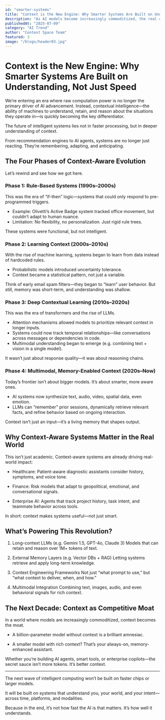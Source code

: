 ```yaml
---
id: "smarter-systems"
title: "Context is the New Engine: Why Smarter Systems Are Built on Understanding, Not Just Speed"
description: "As AI models become increasingly commoditized, the real competitive edge lies not in speed — but in context. The next generation of AI won’t just react — it will remember, adapt, and reason."
publishedAt: "2025-07-09"
category: "AI Trend"
author: "Context Space Team"
featured: 3
image: "/blogs/header03.jpg"
---
```




# Context is the New Engine: Why Smarter Systems Are Built on Understanding, Not Just Speed

We’re entering an era where raw computation power is no longer the primary driver of AI advancement. Instead, contextual intelligence—the ability of machines to understand, retain, and reason about the situations they operate in—is quickly becoming the key differentiator.

The future of intelligent systems lies not in faster processing, but in deeper understanding of context.

From recommendation engines to AI agents, systems are no longer just reacting. They’re remembering, adapting, and anticipating.

## The Four Phases of Context-Aware Evolution

Let’s rewind and see how we got here.


### Phase 1: Rule-Based Systems (1990s–2000s)

This was the era of “if-then” logic—systems that could only respond to pre-programmed triggers.
- Example: Olivetti’s Active Badge system tracked office movement, but couldn’t adapt to human nuance.
- Limitation: No flexibility, no personalization. Just rigid rule trees.

These systems were functional, but not intelligent.

### Phase 2: Learning Context (2000s–2010s)

With the rise of machine learning, systems began to learn from data instead of hardcoded rules.
- Probabilistic models introduced uncertainty tolerance.
- Context became a statistical pattern, not just a variable.

Think of early email spam filters—they began to “learn” user behavior. But still, memory was short-term, and understanding was shallow.

### Phase 3: Deep Contextual Learning (2010s–2020s)

This was the era of transformers and the rise of LLMs.
- Attention mechanisms allowed models to prioritize relevant context in longer inputs.
- Systems could now track temporal relationships—like conversations across messages or dependencies in code.
- Multimodal understanding began to emerge (e.g. combining text + vision in a single model).

It wasn’t just about response quality—it was about reasoning chains.

### Phase 4: Multimodal, Memory-Enabled Context (2020s–Now)

Today’s frontier isn’t about bigger models. It’s about smarter, more aware ones.
- AI systems now synthesize text, audio, video, spatial data, even emotion.
- LLMs can “remember” prior sessions, dynamically retrieve relevant facts, and refine behavior based on ongoing interaction.

Context isn’t just an input—it’s a living memory that shapes output.

## Why Context-Aware Systems Matter in the Real World

This isn’t just academic. Context-aware systems are already driving real-world impact:

- Healthcare: Patient-aware diagnostic assistants consider history, symptoms, and voice tone.

- Finance: Risk models that adapt to geopolitical, emotional, and conversational signals.

- Enterprise AI: Agents that track project history, task intent, and teammate behavior across tools.

In short: context makes systems useful—not just smart.


## What’s Powering This Revolution?
1. Long-context LLMs (e.g. Gemini 1.5, GPT-4o, Claude 3)
Models that can retain and reason over 1M+ tokens of text.

2. External Memory Layers (e.g. Vector DBs + RAG)
Letting systems retrieve and apply long-term knowledge.

3. Context Engineering Frameworks
Not just “what prompt to use,” but “what context to deliver, when, and how.”

4. Multimodal Integration
Combining text, images, audio, and even behavioral signals for rich context.


## The Next Decade: Context as Competitive Moat

In a world where models are increasingly commoditized, context becomes the moat.

- A billion-parameter model without context is a brilliant amnesiac.

- A smaller model with rich context? That’s your always-on, memory-enhanced assistant.

Whether you’re building AI agents, smart tools, or enterprise copilots—the secret sauce isn’t more tokens. It’s better context.


---

The next wave of intelligent computing won’t be built on faster chips or larger models.

It will be built on systems that understand you, your world, and your intent—across time, platforms, and modalities.

Because in the end, it’s not how fast the AI is that matters. It’s how well it understands.
